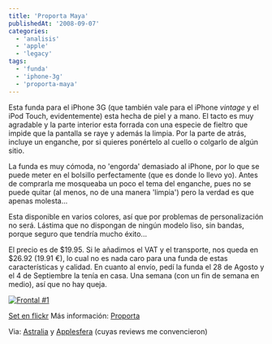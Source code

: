 ```yaml
---
title: 'Proporta Maya'
publishedAt: '2008-09-07'
categories:
  - 'analisis'
  - 'apple'
  - 'legacy'
tags:
  - 'funda'
  - 'iphone-3g'
  - 'proporta-maya'
---
```


Esta funda para el iPhone 3G (que también vale para el iPhone _vintage_ y el iPod Touch, evidentemente) esta hecha de piel y a mano. El tacto es muy agradable y la parte interior esta forrada con una especie de fieltro que impide que la pantalla se raye y además la limpia. Por la parte de atrás, incluye un enganche, por si quieres ponértelo al cuello o colgarlo de algún sitio.

La funda es muy cómoda, no 'engorda' demasiado al iPhone, por lo que se puede meter en el bolsillo perfectamente (que es donde lo llevo yo). Antes de comprarla me mosqueaba un poco el tema del enganche, pues no se puede quitar (al menos, no de una manera 'limpia') pero la verdad es que apenas molesta...

Esta disponible en varios colores, así que por problemas de personalización no será. Lástima que no dispongan de ningún modelo liso, sin bandas, porque seguro que tendría mucho éxito...

El precio es de $19.95. Si le añadimos el VAT y el transporte, nos queda en $26.92 (19.91 €), lo cual no es nada caro para una funda de estas características y calidad. En cuanto al envío, pedí la funda el 28 de Agosto y el 4 de Septiembre la tenía en casa. Una semana (con un fin de semana en medio), así que no hay queja.

[![Frontal #1](https://farm4.static.flickr.com/3215/2836074247_399932f906_m.jpg)](http://www.flickr.com/photos/ryck/2836074247/ 'Frontal #1 by Richi, on Flickr')

[Set en flickr](http://www.flickr.com/photos/ryck/sets/72157607164303819/) Más información: [Proporta](https://www.proporta.com/F02/PPF02P05.php?t_id=4172&t_mode=des)

Via: [Astralia](http://astralia.wordpress.com/2008/08/23/welcomeada-seas-maya/) y [Applesfera](http://www.applesfera.com/2008/08/19-probamos-la-funda-maya-de-proporta-para-el-iphone-3g) (cuyas reviews me convencieron)
